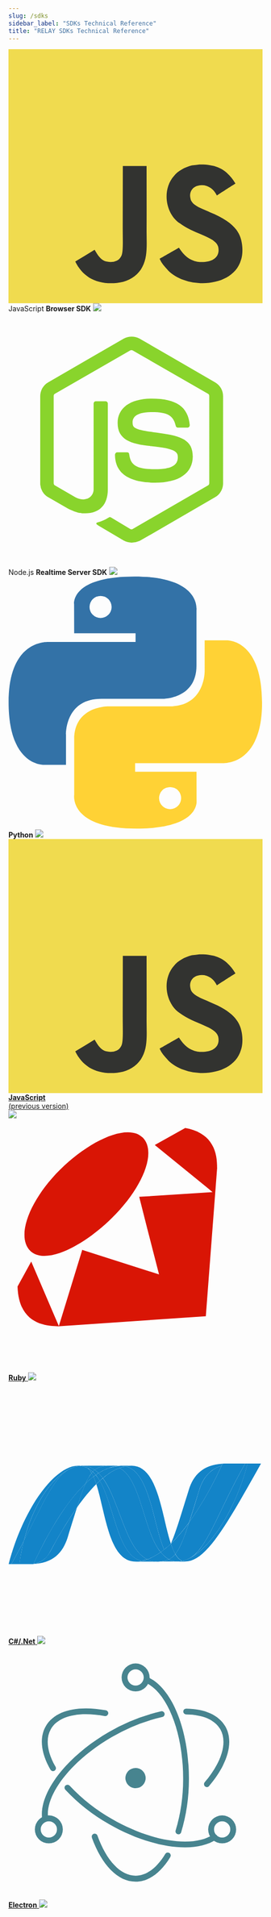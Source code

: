 ---
slug: /sdks
sidebar_label: "SDKs Technical Reference"
title: "RELAY SDKs Technical Reference"
---


<div>
<div className="sdks sdks-flex">
    <div className="box">
    <svg style={{height: '40px', marginTop: '5px', marginBottom: '5px'}} xmlns="http://www.w3.org/2000/svg" viewBox="0 0 1052 1052"><path fill="#f0db4f" d="M0 0h1052v1052H0z" /><path d="M965.9 801.1c-7.7-48-39-88.3-131.7-125.9-32.2-14.8-68.1-25.399-78.8-49.8-3.8-14.2-4.3-22.2-1.9-30.8 6.9-27.9 40.2-36.6 66.6-28.6 17 5.7 33.1 18.801 42.8 39.7 45.4-29.399 45.3-29.2 77-49.399-11.6-18-17.8-26.301-25.4-34-27.3-30.5-64.5-46.2-124-45-10.3 1.3-20.699 2.699-31 4-29.699 7.5-58 23.1-74.6 44-49.8 56.5-35.6 155.399 25 196.1 59.7 44.8 147.4 55 158.6 96.9 10.9 51.3-37.699 67.899-86 62-35.6-7.4-55.399-25.5-76.8-58.4-39.399 22.8-39.399 22.8-79.899 46.1 9.6 21 19.699 30.5 35.8 48.7 76.2 77.3 266.899 73.5 301.1-43.5 1.399-4.001 10.6-30.801 3.199-72.101zm-394-317.6h-98.4c0 85-.399 169.4-.399 254.4 0 54.1 2.8 103.7-6 118.9-14.4 29.899-51.7 26.2-68.7 20.399-17.3-8.5-26.1-20.6-36.3-37.699-2.8-4.9-4.9-8.7-5.601-9-26.699 16.3-53.3 32.699-80 49 13.301 27.3 32.9 51 58 66.399 37.5 22.5 87.9 29.4 140.601 17.3 34.3-10 63.899-30.699 79.399-62.199 22.4-41.3 17.6-91.3 17.4-146.6.5-90.2 0-180.4 0-270.9z" fill="#323330" /></svg>
    <span>JavaScript</span>
    <strong>Browser SDK</strong>
    <img style={{marginTop: '5px'}} src="https://img.shields.io/npm/v/@signalwire/js.svg?color=brightgreen" />
    <Link to="/sdks/relay-browser-sdk" />
    </div>
    <div className="box">
    <svg style={{height: '50px'}} viewBox="0 0 32 32" xmlns="http://www.w3.org/2000/svg"><path d="M15.516 28.952a2.09 2.09 0 0 1-1.002-.263l-3.17-1.883c-.478-.262-.24-.358-.096-.405.644-.215.763-.263 1.43-.644.072-.048.167-.024.239.024l2.432 1.454c.095.048.214.048.286 0l9.513-5.507c.095-.048.143-.143.143-.263v-10.99c0-.12-.048-.215-.143-.263L15.635 4.73c-.096-.048-.215-.048-.286 0l-9.513 5.483c-.096.048-.143.167-.143.262v10.991c0 .096.047.215.143.263l2.599 1.502c1.406.715 2.288-.12 2.288-.954V11.428a.29.29 0 0 1 .286-.286h1.216a.29.29 0 0 1 .287.286v10.848c0 1.884-1.026 2.98-2.814 2.98-.548 0-.977 0-2.193-.596L5 23.23A2.012 2.012 0 0 1 4 21.49V10.497c0-.715.381-1.383 1.001-1.74l9.513-5.508a2.128 2.128 0 0 1 2.003 0l9.513 5.508a2.012 2.012 0 0 1 1.001 1.74V21.49c0 .716-.381 1.383-1.001 1.74l-9.513 5.508a2.44 2.44 0 0 1-1.001.215zm2.932-7.558c-4.172 0-5.03-1.907-5.03-3.529a.29.29 0 0 1 .286-.286h1.24c.142 0 .262.096.262.239.19 1.263.739 1.883 3.266 1.883 2.003 0 2.861-.453 2.861-1.526 0-.62-.238-1.073-3.362-1.383-2.598-.262-4.22-.834-4.22-2.908 0-1.931 1.622-3.076 4.34-3.076 3.051 0 4.553 1.05 4.744 3.338a.385.385 0 0 1-.072.215c-.047.047-.119.095-.19.095h-1.24a.28.28 0 0 1-.262-.215c-.286-1.31-1.025-1.74-2.98-1.74-2.194 0-2.456.763-2.456 1.335 0 .691.31.906 3.266 1.288 2.933.381 4.315.93 4.315 2.98-.023 2.098-1.74 3.29-4.768 3.29z" fill="#89D42C" /></svg>
    <span>Node.js</span>
    <strong>Realtime Server SDK</strong>
    <img style={{marginTop: '5px'}} src="https://img.shields.io/npm/v/@signalwire/realtime-api.svg?color=brightgreen" />
    <Link to="/sdks/relay-realtime-sdk" />
    </div>
</div>
<div className="sdks sdks-grid" style={{marginTop: '30px'}}>
    <div className="box">
    <svg style={{height: '50px'}} viewBox="0 0 256 255" xmlns="http://www.w3.org/2000/svg" preserveAspectRatio="xMidYMid"><path d="M126.916.072c-64.832 0-60.784 28.115-60.784 28.115l.072 29.128h61.868v8.745H41.631S.145 61.355.145 126.77c0 65.417 36.21 63.097 36.21 63.097h21.61v-30.356s-1.165-36.21 35.632-36.21h61.362s34.475.557 34.475-33.319V33.97S194.67.072 126.916.072zM92.802 19.66a11.12 11.12 0 0 1 11.13 11.13 11.12 11.12 0 0 1-11.13 11.13 11.12 11.12 0 0 1-11.13-11.13 11.12 11.12 0 0 1 11.13-11.13z" fill="#3372a7" /><path d="M128.757 254.126c64.832 0 60.784-28.115 60.784-28.115l-.072-29.127H127.6v-8.745h86.441s41.486 4.705 41.486-60.712c0-65.416-36.21-63.096-36.21-63.096h-21.61v30.355s1.165 36.21-35.632 36.21h-61.362s-34.475-.557-34.475 33.32v56.013s-5.235 33.897 62.518 33.897zm34.114-19.586a11.12 11.12 0 0 1-11.13-11.13 11.12 11.12 0 0 1 11.13-11.131 11.12 11.12 0 0 1 11.13 11.13 11.12 11.12 0 0 1-11.13 11.13z" fill="#ffd235" /></svg>
    <strong>Python</strong>
    <img style={{marginTop: '5px'}} src="https://img.shields.io/pypi/v/signalwire?color=brightgreen" />
    <a href="https://docs.signalwire.com/reference/relay-sdk-python" />
    </div>
    <div className="box">
    <svg style={{height: '40px', marginTop: '5px', marginBottom: '5px'}} xmlns="http://www.w3.org/2000/svg" viewBox="0 0 1052 1052"><path fill="#f0db4f" d="M0 0h1052v1052H0z" /><path d="M965.9 801.1c-7.7-48-39-88.3-131.7-125.9-32.2-14.8-68.1-25.399-78.8-49.8-3.8-14.2-4.3-22.2-1.9-30.8 6.9-27.9 40.2-36.6 66.6-28.6 17 5.7 33.1 18.801 42.8 39.7 45.4-29.399 45.3-29.2 77-49.399-11.6-18-17.8-26.301-25.4-34-27.3-30.5-64.5-46.2-124-45-10.3 1.3-20.699 2.699-31 4-29.699 7.5-58 23.1-74.6 44-49.8 56.5-35.6 155.399 25 196.1 59.7 44.8 147.4 55 158.6 96.9 10.9 51.3-37.699 67.899-86 62-35.6-7.4-55.399-25.5-76.8-58.4-39.399 22.8-39.399 22.8-79.899 46.1 9.6 21 19.699 30.5 35.8 48.7 76.2 77.3 266.899 73.5 301.1-43.5 1.399-4.001 10.6-30.801 3.199-72.101zm-394-317.6h-98.4c0 85-.399 169.4-.399 254.4 0 54.1 2.8 103.7-6 118.9-14.4 29.899-51.7 26.2-68.7 20.399-17.3-8.5-26.1-20.6-36.3-37.699-2.8-4.9-4.9-8.7-5.601-9-26.699 16.3-53.3 32.699-80 49 13.301 27.3 32.9 51 58 66.399 37.5 22.5 87.9 29.4 140.601 17.3 34.3-10 63.899-30.699 79.399-62.199 22.4-41.3 17.6-91.3 17.4-146.6.5-90.2 0-180.4 0-270.9z" fill="#323330" /></svg>
    <strong>JavaScript</strong>
    <div style={{fontSize: '0.9em', marginTop: '-0.3em'}}>(previous version)</div>
    <img style={{marginTop: '5px'}} src="https://img.shields.io/badge/npm-v1.2.7-brightgreen" />
    <a href="https://docs.signalwire.com/reference/relay-sdk-js" />
    </div>
    <div className="box">
    <svg style={{height: '50px'}} viewBox="4 4 28 28" xmlns="http://www.w3.org/2000/svg"><path d="M23.476 5.076c2.78.481 3.569 2.382 3.51 4.373L27 9.42l-1.251 16.398-16.266 1.114h.014c-1.35-.057-4.36-.18-4.497-4.388l1.508-2.75 2.584 6.037.461 1.075 2.571-8.382-.027.006.014-.028 8.484 2.71-1.28-4.978-.907-3.575 8.085-.522-.564-.467-5.804-4.732 3.354-1.871-.003.01zM9.703 9.65c3.264-3.238 7.477-5.152 9.095-3.52 1.615 1.63-.097 5.597-3.367 8.833-3.266 3.238-7.428 5.256-9.042 3.628-1.62-1.63.041-5.7 3.31-8.938l.004-.003z" fill="#D91505" /></svg>
    <strong>Ruby</strong>
    <img style={{marginTop: '5px'}} src="https://img.shields.io/gem/v/signalwire.svg?color=brightgreen&label=rubygems" />
    <a href="https://docs.signalwire.com/reference/relay-sdk-ruby" />
    </div>
    <div className="box">
    <svg style={{height: '50px'}} viewBox="2 2 28 28" xmlns="http://www.w3.org/2000/svg"><g fill="#1384C8" fillRule="evenodd"><path d="M11.68 13.26c1 3.07 1.38 8.54 4.31 8.54.23 0 .45-.03.68-.07-2.67-.62-2.98-6.03-4.6-8.83l-.39.36" /><path d="M12.06 12.9c1.63 2.8 1.94 8.21 4.6 8.83.22-.04.43-.1.64-.17-2.4-1.17-3.06-6.42-4.9-8.95l-.34.29" /><path d="M14.4 11.23a5.17 5.17 0 0 0-2.48.82c.17.17.33.35.48.56.62-.51 1.23-.9 1.84-1.12.23-.09.46-.15.69-.2a2.12 2.12 0 0 0-.53-.06m4.76 9.25c.25-.2.5-.4.74-.64-1.02-3.05-1.38-8.6-4.34-8.6-.2 0-.42.02-.63.06 2.69.67 3.03 6.52 4.23 9.18" /><path d="M14.93 11.3a2.12 2.12 0 0 0-.53-.07h1.17c-.22 0-.43.03-.64.07m4.18 9.83a4.37 4.37 0 0 1-.33-.36c-.5.35-1 .62-1.48.8a2.28 2.28 0 0 0 1.02.23c.55 0 .99-.07 1.36-.25-.2-.1-.4-.25-.57-.42m-4.87-9.64c2.4 1.26 2.62 6.96 4.54 9.28l.38-.29c-1.2-2.66-1.54-8.51-4.23-9.18-.23.04-.46.1-.69.19" /><path d="M12.4 12.6c1.84 2.54 2.5 7.79 4.9 8.96.49-.17.98-.44 1.48-.79-1.92-2.32-2.13-8.02-4.54-9.28-.61.23-1.22.6-1.84 1.12m-1.9.58c-.3.65-.59 1.51-.94 2.64.7-1 1.42-1.87 2.12-2.57-.1-.3-.2-.57-.31-.82-.3.22-.58.47-.87.75" /><path d="M11.62 12.26l-.25.18c.1.25.21.52.3.82l.4-.36a5.07 5.07 0 0 0-.45-.64" /><path d="M11.93 12.05l-.3.2c.15.2.3.42.43.65l.34-.3c-.15-.2-.3-.38-.47-.55M28.35 11c-1.36 5.25-4.2 9.47-6.59 10.54l-.13.05h-.02l-.04.02h-.01l-.06.03h-.03l-.03.02h-.02l-.03.02-.05.01h-.02l-.04.02h-.02l-.04.01-.04.01c.1.04.22.06.34.06 2.26 0 4.54-4.05 8.31-10.79h-1.48zm-19.29.45h.01l.04-.02h.01l.01-.01.04-.01.09-.04h.01l.04-.01h.02l.03-.02h.02l.12-.03h.02l.04-.01h.01l.04-.02.08-.01h.07l.04-.01h.02l.08-.02h-.24c-2.55 0-6.06 4.72-7.64 10.84h.3c.51-.9.96-1.76 1.38-2.56 1.1-4.33 3.36-7.29 5.36-8.07m1.44 1.74c.29-.28.58-.53.87-.75a4.1 4.1 0 0 0-.21-.4 4.9 4.9 0 0 0-.66 1.15" /><path d="M10.7 11.48c.17.14.32.34.46.57l.13-.15a2.55 2.55 0 0 0-.58-.42M3.7 19.52c2.32-4.47 3.42-7.3 5.36-8.07-2 .78-4.25 3.74-5.36 8.07" /><path d="M11.3 11.9l-.14.14.2.4.26-.18c-.1-.13-.21-.25-.33-.36M4.75 22.06h-.08l-.1.01c2.35-.06 3.42-1.24 3.96-2.95.4-1.3.73-2.38 1.03-3.3a46.74 46.74 0 0 0-2.97 4.9c-.48.88-1.21 1.26-1.84 1.34" /><path d="M4.75 22.06A2.43 2.43 0 0 0 6.6 20.7c1-1.85 1.98-3.5 2.97-4.88.35-1.13.65-1.99.94-2.64-1.96 1.86-3.93 4.97-5.75 8.87M3.7 19.52c-.42.8-.87 1.66-1.38 2.56h.89c.12-.9.28-1.75.49-2.56" /><path d="M9.82 11.25H9.8l-.04.01h-.02l-.03.01h-.02l-.07.02H9.6a.3.3 0 0 1-.04 0l-.02.01h-.03l-.02.01-.12.03h-.02l-.03.02H9.3l-.04.02h-.01l-.09.03-.04.01-.01.01-.04.01-.01.01c-1.95.77-3.05 3.6-5.37 8.07-.2.81-.37 1.66-.49 2.56h1.47l.04-.01h.05c1.81-3.9 3.78-7.01 5.74-8.88.22-.48.43-.86.66-1.14a2.17 2.17 0 0 0-.45-.56l-.03-.02-.03-.01-.03-.02h-.03l-.02-.02-.05-.02h-.03a.73.73 0 0 1-.03-.02l-.03-.01-.05-.02-.06-.02h-.02l-.05-.02h-.01a1.84 1.84 0 0 0-.13-.03h-.02l-.05-.01h-.01l-.07-.01h-.14m13.21 2.64c-.44 1.44-.8 2.62-1.12 3.6a38.91 38.91 0 0 0 3.58-6.27c-1.34.43-2.05 1.39-2.46 2.68m-1.08 7.54l-.19.09c2.39-1.07 5.23-5.29 6.6-10.54h-.28c-3.13 5.6-4.14 9.33-6.13 10.45m-1.56-.47c.52-.64.94-1.71 1.52-3.49a18.1 18.1 0 0 1-2 2.34l-.01.01c.15.44.3.83.49 1.14M20.39 20.98a2.13 2.13 0 0 1-.71.57 2.01 2.01 0 0 0 .85.24h.41l.04-.02h.08l.12-.03c-.31-.11-.57-.38-.8-.76M16 21.8a3.57 3.57 0 0 0 1.3-.24 2.29 2.29 0 0 0 1.02.24H16z" /><path d="M18.32 21.8c.55 0 .99-.07 1.36-.25a2.01 2.01 0 0 0 .85.24h.13-2.34zm2.34 0h.15l.04-.01h.1l.05-.02h.06l.12-.03c.1.04.22.06.34.06h-.86zm-.76-1.96a10.73 10.73 0 0 1-1.12.93c.1.13.22.25.33.36.18.17.37.31.57.42l.14-.07c.2-.12.4-.29.57-.5-.18-.32-.34-.7-.49-1.14M27.2 11h-1.38l-.23.01-.1.22a38.91 38.91 0 0 1-3.58 6.26c-.58 1.77-1 2.85-1.52 3.48.22.38.48.65.79.76h.04l.04-.02h.02l.04-.01h.02l.05-.02.03-.01.02-.01.03-.01.03-.01.06-.02h.01l.04-.02h.02l.12-.06h.01l.19-.1c1.99-1.1 3-4.85 6.13-10.44h-.88zm-17.3.25h.05l.08.01.06.02h.02l.13.03.06.02h.01a.93.93 0 0 1 .07.02l.05.02h.02l.04.02.02.01.05.02.03.01.03.02h.03l.03.02c.22.11.42.26.61.43a2 2 0 0 1 .22-.2 2.4 2.4 0 0 0-1.61-.45" /><path d="M11.3 11.9c.1.1.22.23.32.36.1-.08.2-.14.3-.2a3.2 3.2 0 0 0-.41-.36c-.08.06-.15.12-.22.2m-1.39-.65l.19-.01c.54 0 1 .17 1.42.46.44-.34.96-.47 1.7-.47H9.66l.24.02" /><path d="M13.2 11.23c-.73 0-1.25.13-1.7.47.15.1.3.22.43.35.6-.38 1.2-.64 1.8-.75.23-.04.45-.07.67-.07h-1.2zm8.7 6.27c.32-.98.68-2.16 1.13-3.6.4-1.28 1.12-2.25 2.46-2.67l.1-.22c-2.18.14-3.2 1.25-3.72 2.9-.9 2.87-1.44 4.74-1.97 5.92a17.5 17.5 0 0 0 2-2.34" /></g></svg>
    <strong>C#/.Net</strong>
    <img style={{marginTop: '5px'}} src="https://img.shields.io/nuget/v/SignalWire-DotNet.svg?color=brightgreen" />
    <a href="https://docs.signalwire.com/reference/relay-sdk-dotnet" />
    </div>
    <div className="box">
    <svg xmlns="http://www.w3.org/2000/svg" style={{height: '50px'}} viewBox="0 0 128 128"><path fill="#47848f" d="M49.07,32.66c-14.37-2.62-25.72.12-30.25,8-3.38,5.85-2.41,13.61,2.34,21.9a1.47,1.47,0,0,0,2.56-1.47c-4.28-7.47-5.12-14.17-2.35-19,3.76-6.51,13.89-9,27.17-6.54a1.47,1.47,0,1,0,.53-2.9ZM28.63,72.61a92.2,92.2,0,0,0,22,17.34c20.84,12,43,15.25,54,7.79a1.47,1.47,0,0,0-1.66-2.43C93.11,102,72,98.92,52.07,87.39A89.27,89.27,0,0,1,30.81,70.62a1.47,1.47,0,0,0-2.18,2Z" /><path fill="#47848f" d="M101.06,70.81c9.41-11.11,12.69-22.29,8.17-30.11-3.32-5.76-10.35-8.8-19.69-8.92a1.47,1.47,0,0,0,0,2.95c8.4.11,14.45,2.73,17.18,7.45,3.75,6.5.82,16.47-7.87,26.74a1.47,1.47,0,1,0,2.25,1.9ZM76.89,33.15a92,92,0,0,0-26.25,10.4C29.13,56,15.09,74.29,17,87.57A1.47,1.47,0,0,0,20,87.14C18.23,75.35,31.53,58,52.11,46.11A89.07,89.07,0,0,1,77.51,36a1.47,1.47,0,1,0-.62-2.88Z" /><path fill="#47848f" d="M42 96.78C47 110.51 55 119 64.05 119c6.6 0 12.7-4.5 17.46-12.42A1.47 1.47 0 1 0 79 105c-4.28 7.12-9.53 11-14.94 11-7.52 0-14.69-7.54-19.24-20.24a1.47 1.47 0 0 0-2.77 1zM87 94.09a92.5 92.5 0 0 0 3.91-27.3c0-24.41-8.54-45.44-20.71-50.85A1.47 1.47 0 0 0 69 18.64c10.85 4.82 19 24.78 19 48.15a89.57 89.57 0 0 1-3.78 26.42 1.47 1.47 0 0 0 2.81.88zM114.71 92.65a7.05 7.05 0 1 0-7.05 7.05 7.05 7.05 0 0 0 7.05-7.05zm-2.95 0a4.1 4.1 0 1 1-4.1-4.1 4.1 4.1 0 0 1 4.1 4.1zM20.34 99.7a7.05 7.05 0 1 0-7.05-7.05 7.05 7.05 0 0 0 7.05 7.05zm0-2.95a4.1 4.1 0 1 1 4.1-4.1 4.1 4.1 0 0 1-4.1 4.1z" /><path fill="#47848f" d="M64.05 23.13A7.05 7.05 0 1 0 57 16.08a7.05 7.05 0 0 0 7.05 7.05zm0-2.95a4.1 4.1 0 1 1 4.1-4.1 4.1 4.1 0 0 1-4.1 4.1zM65.13 71.77A5.1 5.1 0 1 1 69 65.71 5.1 5.1 0 0 1 65.13 71.77z" /></svg>
    <strong>Electron</strong>
    <img style={{marginTop: '5px'}} src="https://img.shields.io/npm/v/@signalwire/js.svg?color=brightgreen" />
    <a href="/sdks/relay-browser-sdk/" />
    </div>

</div>
<style dangerouslySetInnerHTML={{__html: "\n  .sdks a {\n    text-decoration: none !important;\n  }\n  \n  .box {\n    flex: 1;\n    border: 1px solid #0002;\n    /*box-shadow: 0px 0px 10px 0px rgba(0,0,0,0.24);*/\n    border-radius: 4px;\n    padding: 20px;\n    display: flex;\n    flex-direction: column;\n    align-items: center;\n    position: relative;\n    text-align: center;\n  }\n  \n  .box:hover {\n    border-color: rgb(4,76,246);\n  }\n  \n  .box > a {\n    position: absolute;\n    top: 0;\n    left: 0;\n    right: 0;\n    bottom: 0;\n  }\n  \n  .box > .title {\n    font-weight: 500;\n  }\n  \n  .box > .description {\n    flex: 1;\n    margin: 0.5em 0;\n    font-size: 0.9em;\n  }\n  \n  .sdks {\n    gap: 30px;\n    /*justify-content: center;*/\n    /*overflow: scroll;*/\n    margin: 20px 0;\n  }\n\n  .sdks.sdks-flex {\n  \tdisplay: flex;\n    flex-wrap: wrap;\n  }\n  \n  .sdks.sdks-grid {\n    display: grid;\n    grid-template-columns: repeat(auto-fill,minmax(250px, 1fr));\n  }\n" }} />
</div>

#### Deprecated SDKs

The following SDKs are still available, but we won't release new features (only security patches). Please consider upgrading to one of the alternatives.

- [RELAY SDK for Node.js (v2)](https://docs.signalwire.com/reference/relay-sdk-nodejs) → you can upgrade to the [RELAY Realtime SDK](/sdks/relay-realtime-sdk/)
- [RELAY SDK for Go](https://docs.signalwire.com/reference/relay-sdk-go)
- [RELAY SDK for PHP](https://signalwire-community.github.io/docs/php/)

#### Compatibility SDKs

Looking for the Compatibility SDKs to migrate from other providers? Check out the [dedicated page](/compatibility-api).